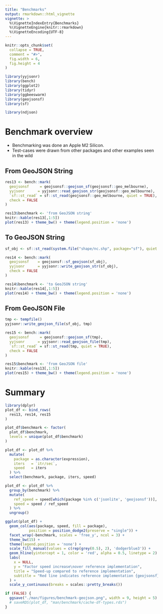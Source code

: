 ```yaml
---
title: "Benchmarks"
output: rmarkdown::html_vignette
vignette: >
  %\VignetteIndexEntry{Benchmarks}
  %\VignetteEngine{knitr::rmarkdown}
  %\VignetteEncoding{UTF-8}
---
```


```r
knitr::opts_chunk$set(
  collapse = TRUE,
  comment = "#>",
  fig.width = 6,
  fig.height = 4
)
```

```r
library(yyjsonr)
library(bench)
library(ggplot2)
library(tidyr)
library(ggbeeswarm)
library(geojsonsf)
library(sf)

library(ndjson)
```


Benchmark overview
==============================================================================

* Benchmarking was done an Apple M2 Silicon.
* Test-cases were drawn from other packages and other examples seen in the wild



From GeoJSON String
----------------------------------------------------------------------------

```r
res13 <- bench::mark(
  geojsonsf     = geojsonsf::geojson_sf(geojsonsf::geo_melbourne),
  yyjsonr      = yyjsonr::read_geojson_str(geojsonsf::geo_melbourne),
  `sf::st_read` = sf::st_read(geojsonsf::geo_melbourne, quiet = TRUE),
  check = FALSE
)

```

```r
res13$benchmark <- 'from GeoJSON string'
knitr::kable(res13[,1:5])
plot(res13) + theme_bw() + theme(legend.position = 'none')
```


To GeoJSON String
----------------------------------------------------------------------------

```r
sf_obj <- sf::st_read(system.file("shape/nc.shp", package="sf"), quiet = TRUE)

res14 <- bench::mark(
  geojsonsf    = geojsonsf::sf_geojson(sf_obj),
  yyjsonr      = yyjsonr::write_geojson_str(sf_obj),
  check = FALSE
)
```

```r
res14$benchmark <- 'to GeoJSON string'
knitr::kable(res14[,1:5])
plot(res14) + theme_bw() + theme(legend.position = 'none')
```


From GeoJSON File
----------------------------------------------------------------------------

```r
tmp <- tempfile()
yyjsonr::write_geojson_file(sf_obj, tmp)

res15 <- bench::mark(
  geojsonsf     = geojsonsf::geojson_sf(tmp),
  yyjsonr      = yyjsonr::read_geojson_file(tmp),
  `sf::st_read` = sf::st_read(tmp, quiet = TRUE),
  check = FALSE
)

```

```r
res15$benchmark <- 'from GeoJSON file'
knitr::kable(res13[,1:5])
plot(res15) + theme_bw() + theme(legend.position = 'none')
```




Summary
===============================================================================

```r
library(dplyr)
plot_df <- bind_rows(
  res13, res14, res15
)

plot_df$benchmark <- factor(
  plot_df$benchmark, 
  levels = unique(plot_df$benchmark)
)

plot_df <- plot_df %>% 
  mutate(
    package = as.character(expression),
    iters   = `itr/sec`,
    speed   = iters
  ) %>%
  select(benchmark, package, iters, speed)

plot_df <- plot_df %>%
  group_by(benchmark) %>%
  mutate(
    ref_speed = speed[which(package %in% c('jsonlite', 'geojsonsf'))],
    speed = speed / ref_speed
  ) %>%
  ungroup()

ggplot(plot_df) + 
  geom_col(aes(package, speed, fill = package), 
           position = position_dodge2(preserve = "single")) + 
  facet_wrap(~benchmark, scales = 'free_y', ncol = 3) + 
  theme_bw(15) + 
  theme(legend.position = 'none') + 
  scale_fill_manual(values = c(rep(grey(0.5), 2), 'dodgerblue3')) +
  geom_hline(yintercept = 1, color = 'red', alpha = 0.5, linetype = 2) + 
  labs(
    x = NULL,
    y = "Factor speed increase\nover reference implementation",
    title = "Speed-up compared to reference implementation",
    subtitle = "Red line indicates reference implementation {geojsonsf}"
  ) + 
  scale_y_continuous(breaks = scales::pretty_breaks())

if (FALSE) {
  ggsave("./man/figures/benchmark-geojson.png", width = 9, height = 5)
  # saveRDS(plot_df, "man/benchmark/cache-df-types.rds")
}
```



